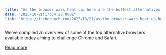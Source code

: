 ```yaml
---
title: "As the browser wars heat up, here are the hottest alternatives to Chrome and Safari in 2025"
date: "2025-10-21T17:54:28.000Z"
link: "https://techcrunch.com/2025/10/21/as-the-browser-wars-heat-up-here-are-the-hottest-alternatives-to-chrome-and-safari-in-2025/"
---
```


We’ve compiled an overview of some of the top alternative browsers available today aiming to challenge Chrome and Safari.

[Read more](https://techcrunch.com/2025/10/21/as-the-browser-wars-heat-up-here-are-the-hottest-alternatives-to-chrome-and-safari-in-2025/)
